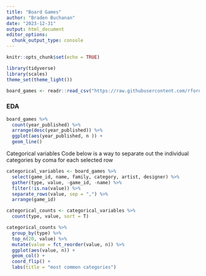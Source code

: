 ```yaml
---
title: "Board Games"
author: "Braden Buchanan"
date: "2023-12-31"
output: html_document
editor_options: 
  chunk_output_type: console
---
```


```r
knitr::opts_chunk$set(echo = TRUE)
```

```r
library(tidyverse)
library(scales)
theme_set(theme_light())
```


```r
board_games <- readr::read_csv("https://raw.githubusercontent.com/rfordatascience/tidytuesday/master/data/2019/2019-03-12/board_games.csv")
```

### EDA

```r
board_games %>%
  count(year_published) %>%
  arrange(desc(year_published)) %>%
  ggplot(aes(year_published, n )) +
  geom_line()
```

Categorical variables
Code below is a way to separate out the individual categories by coma for each selected row
```r
categorical_variables <- board_games %>%
  select(game_id, name, family, category, artist, designer) %>%
  gather(type, value, -game_id, -name) %>%
  filter(!is.na(value)) %>%
  separate_rows(value, sep = ",") %>%
  arrange(game_id)

categorical_counts <- categorical_variables %>%
  count(type, value, sort = T)

categorical_counts %>%
  group_by(type) %>%
  top_n(20, value) %>%
  mutate(value = fct_reorder(value, n)) %>%
  ggplot(aes(value, n)) +
  geom_col() +
  coord_flip() +
  labs(title = "most common categories")
```

